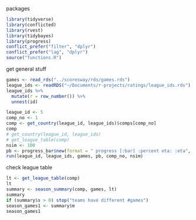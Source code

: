 packages

```r
library(tidyverse)
library(conflicted)
library(rvest)
library(tidybayes)
library(progress)
conflict_prefer("filter", "dplyr")
conflict_prefer("lag", "dplyr")
source("functions.R")
```


get general stuff

```r
games <- read_rds("../scoresway/rds/games.rds")
league_ids <- readRDS("~/Documents/r-projects/ratings/league_ids.rds")
league_ids %>% 
  mutate(r = row_number()) %>% 
  unnest(id)
```

```r
league_id <- 5
comp_no <- 1
comp <- get_country(league_id, league_ids)$comps[comp_no]
comp
# get_country(league_id, league_ids)
# get_league_table(comp)
nsim <- 100
pb <- progress_bar$new(format = " progress [:bar] :percent eta: :eta", total = nsim, width=50)
run(league_id, league_ids, games, pb, comp_no, nsim)
```


check league table

```r
lt <- get_league_table(comp)
lt
summary <- season_summary(comp, games, lt)
summary
if (summary$s > 0) stop("teams have different #games")
season_games1 <- summary$m
season_games1
```









